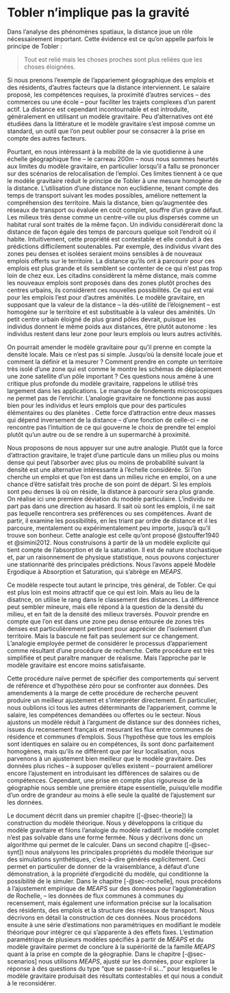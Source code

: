 # Tobler n'implique pas la gravité

Dans l'analyse des phénomènes spatiaux, la distance joue un rôle nécessairement important.
Cette évidence est ce qu'on appelle parfois le principe de Tobler :

> Tout est relié mais les choses proches sont plus reliées que les choses éloignées.

Si nous prenons l'exemple de l'appariement géographique des emplois et des résidents, d'autres facteurs que la distance interviennent. Le salaire proposé, les compétences requises, la proximité d'autres services -- des commerces ou une école -- pour faciliter les trajets complexes d'un parent actif. La distance est cependant incontournable et est introduite, généralement en utilisant un modèle gravitaire. Peu d'alternatives ont été étudiées dans la littérature et le modèle gravitaire s'est imposé comme un standard, un outil que l'on peut oublier pour se consacrer à la prise en compte des autres facteurs.

Pourtant, en nous intéressant à la mobilité de la vie quotidienne à une échelle géographique fine -- le carreau 200m -- nous nous sommes heurtés aux limites du modèle gravitaire, en particulier lorsqu'il a fallu se prononcer sur des scénarios de relocalisation de l'emploi. Ces limites tiennent à ce que le modèle gravitaire réduit le principe de Tobler à une mesure homogène de la distance. L'utilisation d'une distance non euclidienne, tenant compte des temps de transport suivant les modes possibles, améliore nettement la compréhension des territoire. Mais la distance, bien qu'augmentée des réseaux de transport ou évaluée en coût complet, souffre d'un grave défaut. Les milieux très dense comme un centre-ville ou plus dispersés comme un habitat rural sont traités de la même façon. Un individu considérerait donc la distance de façon égale des temps de parcours quelque soit l'endroit où il habite. Intuitivement, cette propriété est contestable et elle conduit à des prédictions difficilement soutenables. Par exemple, des individus vivant des zones peu denses et isolées seraient moins sensibles à de nouveaux emplois offerts sur le territoire. La distance qu'ils ont à parcourir pour ces emplois est plus grande et ils semblent se contenter de ce qui n'est pas trop loin de chez eux. Les citadins considèrent la même distance, mais comme les nouveaux emplois sont proposés dans des zones plutôt proches des centres urbains, ils considèrent ces nouvelles possibilités. Ce qui est vrai pour les emplois l'est pour d'autres aménités. Le modèle gravitaire, en supposant que la valeur de la distance -- la dés-utilité de l'éloignement -- est homogène sur le territoire et est substituable à la valeur des aménités. Un petit centre urbain éloigné de plus grand pôles devrait, puisque les individus donnent le même poids aux distances, être plutôt autonome : les individus restent dans leur zone pour leurs emplois ou leurs autres activités.

On pourrait amender le modèle gravitaire pour qu'il prenne en compte la densité locale.
Mais ce n'est pas si simple.
Jusqu'où la densité locale joue et comment la définir et la mesurer ?
Comment prendre en compte un territoire très isolé d'une zone qui est comme le montre les schémas de déplacement une zone satellite d'un pôle important ?
Ces questions nous amène à une critique plus profonde du modèle gravitaire, rappelons le utilisé très largement dans les applications.
Le manque de fondements microscopiques ne permet pas de l'enrichir.
L'analogie gravitaire ne fonctionne pas aussi bien pour les individus et leurs emplois que pour des particules élémentaires ou des planètes .
Cette force d'attraction entre deux masses qui dépend inversement de la distance -- d'une fonction de celle-ci -- ne rencontre pas l'intuition de ce qui gouverne le choix de prendre tel emploi plutôt qu'un autre ou de se rendre à un supermarché à proximité.

Nous proposons de nous appuyer sur une autre analogie. Plutôt que la force d'attraction gravitaire, le trajet d'une particule dans un milieu plus ou moins dense qui peut l'absorber avec plus ou moins de probabilité suivant la densité est une alternative intéressante à l'échelle considérée. Si l'on cherche un emploi et que l'on est dans un milieu riche en emploi, on a une chance d'être satisfait très proche de son point de départ. Si les emplois sont peu denses là où on réside, la distance à parcourir sera plus grande. On réalise ici une première déviation du modèle particulaire. L'individu ne part pas dans une direction au hasard. Il sait où sont les emplois, il ne sait pas lequelle rencontrera ses préférences ou ses compétences. Avant de partir, il examine les possibilités, en les triant par ordre de distance et il les parcoure, mentalement ou expérimentalement peu importe, jusqu'à qu'il trouve son bonheur. Cette analogie est celle qu'ont proposé @stouffer1940 et @simini2012. Nous construisons à partir de là un modèle explicite qui tient compte de l'absorption et de la saturation. Il est de nature stochastique et, par un raisonnement de physique statistique, nous pouvons conjecturer une stationnarité des principales prédictions. Nous l'avons appelé Modèle Ergodique à Absorption et Saturation, qui s'abrège en *MEAPS*.

Ce modèle respecte tout autant le principe, très général, de Tobler. Ce qui est plus loin est moins attractif que ce qui est loin. Mais au lieu de la disatnce, on utilise le rang dans le classement des distances. La différence peut sembler mineure, mais elle répond à la question de la densité du milieu, et en fait de la densité des milieux traversés. Pouvoir prendre en compte que l'on est dans une zone peu dense entourée de zones très denses est particulièrement pertinent pour apprécier de l'isolement d'un territoire. Mais la bascule ne fait pas seulement sur ce changement. L'analogie employée permet de considérer le processus d'appariement comme résultant d'une procédure de recherche. Cette procédure est très simplifiée et peut paraître manquer de réalisme. Mais l'approche par le modèle gravitaire est encore moins satisfaisante.

Cette procédure naïve permet de spécifier des comportements qui servent de référence et d'hypothèse zéro pour se confronter aux données. Des amendements à la marge de cette procédure de recherche peuvent produire un meilleur ajustement et s'interpréter directement. En particulier, nous oublions ici tous les autres déterminants de l'appariement, comme le salaire, les compétences demandées ou offertes ou le secteur. Nous ajustons un modèle réduit à l'argument de distance sur des données riches, issues du recensement français et mesurant les flux entre communes de résidence et communes d'emplois. Sous l'hypothèse que tous les emplois sont identiques en salaire ou en compétences, ils sont donc parfaitement homogènes, mais qu'ils ne diffèrent que par leur localisation, nous parvenons à un ajustement bien meilleur que le modèle gravitaire. Des données plus riches -- à supposer qu'elles existent -- pourraient améliorer encore l'ajustement en introduisant les différences de salaires ou de compétences. Cependant, une prise en compte plus rigoureuse de la géographie nous semble une première étape essentielle, puisqu'elle modifie d'un ordre de grandeur au moins à elle seule la qualité de l'ajustement sur les données.

Le document décrit dans un premier chapitre ([-@sec-theorie]) la construction du modèle théorique. Nous y développons la critique du modèle gravitaire et filons l'analogie du modèle radiatif. Le modèle complet n'est pas solvable dans une forme fermée. Nous y décrivons donc un algorithme qui permet de le calculer. Dans un second chapitre ([-@sec-synt]) nous analysons les principales propriétés du modèle théorique sur des simulations synthétiques, c'est-à-dire générés explicitement. Ceci permet en particulier de donner de la vraisemblance, à défaut d'une démonstration, à la propriété d'ergodicité du modèle, qui conditionne la possibilité de le simuler. Dans le chapitre [-@sec-rochelle], nous procédons à l'ajustement empirique de *MEAPS* sur des données pour l'agglomération de Rochelle, -- les données de flux communes à communes du recensement, mais également une information précise sur la localisation des résidents, des emplois et la structure des réseaux de transport. Nous décrivons en détail la construction de ces données. Nous procédons ensuite à une série d'estimations non paramétriques en modifiant le modèle théorique pour intégrer ce qui s'apparente à des effets fixes. L'estimation paramétrique de plusieurs modèles spécifiés à partir de *MEAPS* et du modèle gravitaire permet de conclure à la supériorité de la famille *MEAPS* quant à la prise en compte de la géographie. Dans le chapitre [-@sec-scenarios] nous utilisons *MEAPS*, ajusté sur les données, pour explorer la réponse à des questions du type "que se passe-t-il si..." pour lesquelles le modèle gravitaire produisait des résultats contestables et qui nous a conduit à le reconsidérer.
